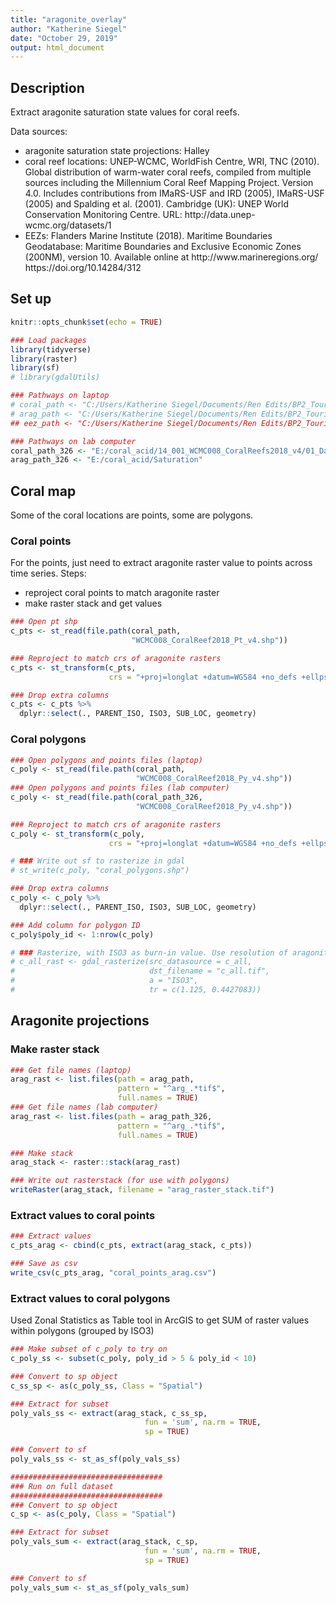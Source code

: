 ```yaml
---
title: "aragonite_overlay"
author: "Katherine Siegel"
date: "October 29, 2019"
output: html_document
---
```


## Description
Extract aragonite saturation state values for coral reefs. 

Data sources:  

* aragonite saturation state projections: Halley  
* coral reef locations: UNEP-WCMC, WorldFish Centre, WRI, TNC (2010). Global distribution of warm-water coral reefs, compiled from multiple sources including the Millennium Coral Reef Mapping Project. Version 4.0. Includes contributions from IMaRS-USF and IRD (2005), IMaRS-USF (2005) and Spalding et al. (2001). Cambridge (UK): UNEP World Conservation Monitoring Centre. URL: http://data.unep-wcmc.org/datasets/1  
* EEZs: Flanders Marine Institute (2018). Maritime Boundaries Geodatabase: Maritime Boundaries and Exclusive Economic Zones (200NM), version 10. Available online at http://www.marineregions.org/ https://doi.org/10.14284/312

## Set up
```r
knitr::opts_chunk$set(echo = TRUE)

### Load packages
library(tidyverse)
library(raster)
library(sf)
# library(gdalUtils)

### Pathways on laptop
# coral_path <- "C:/Users/Katherine Siegel/Documents/Ren Edits/BP2_Tourism/14_001_WCMC008_CoralReefs2018_v4/01_Data"
# arag_path <- "C:/Users/Katherine Siegel/Documents/Ren Edits/BP2_Tourism/Saturation"
## eez_path <- "C:/Users/Katherine Siegel/Documents/Ren Edits/BP2_Tourism/eez"

### Pathways on lab computer
coral_path_326 <- "E:/coral_acid/14_001_WCMC008_CoralReefs2018_v4/01_Data"
arag_path_326 <- "E:/coral_acid/Saturation"
```

## Coral map
Some of the coral locations are points, some are polygons. 

### Coral points
For the points, just need to extract aragonite raster value to points across time series. Steps:  

* reproject coral points to match aragonite raster  
* make raster stack and get values  
```r
### Open pt shp
c_pts <- st_read(file.path(coral_path, 
                           "WCMC008_CoralReef2018_Pt_v4.shp"))

### Reproject to match crs of aragonite rasters
c_pts <- st_transform(c_pts, 
                      crs = "+proj=longlat +datum=WGS84 +no_defs +ellps=WGS84 +towgs84=0,0,0")

### Drop extra columns
c_pts <- c_pts %>%
  dplyr::select(., PARENT_ISO, ISO3, SUB_LOC, geometry)
```

### Coral polygons
```r
### Open polygons and points files (laptop)
c_poly <- st_read(file.path(coral_path,
                            "WCMC008_CoralReef2018_Py_v4.shp"))
### Open polygons and points files (lab computer)
c_poly <- st_read(file.path(coral_path_326,
                            "WCMC008_CoralReef2018_Py_v4.shp"))

### Reproject to match crs of aragonite rasters
c_poly <- st_transform(c_poly, 
                      crs = "+proj=longlat +datum=WGS84 +no_defs +ellps=WGS84 +towgs84=0,0,0")

# ### Write out sf to rasterize in gdal
# st_write(c_poly, "coral_polygons.shp")

### Drop extra columns
c_poly <- c_poly %>%
  dplyr::select(., PARENT_ISO, ISO3, SUB_LOC, geometry)

### Add column for polygon ID
c_poly$poly_id <- 1:nrow(c_poly)

# ### Rasterize, with ISO3 as burn-in value. Use resolution of aragonite saturation layers (1.125, 0.4427083  (x, y))
# c_all_rast <- gdal_rasterize(src_datasource = c_all, 
#                              dst_filename = "c_all.tif",
#                              a = "ISO3",
#                              tr = c(1.125, 0.4427083))

```

## Aragonite projections
### Make raster stack
```r
### Get file names (laptop)
arag_rast <- list.files(path = arag_path,
                        pattern = "^arg_.*tif$",
                        full.names = TRUE)
### Get file names (lab computer)
arag_rast <- list.files(path = arag_path_326,
                        pattern = "^arg_.*tif$",
                        full.names = TRUE)

### Make stack
arag_stack <- raster::stack(arag_rast)

### Write out rasterstack (for use with polygons)
writeRaster(arag_stack, filename = "arag_raster_stack.tif")
```

### Extract values to coral points
```r
### Extract values
c_pts_arag <- cbind(c_pts, extract(arag_stack, c_pts))

### Save as csv
write_csv(c_pts_arag, "coral_points_arag.csv")
```

### Extract values to coral polygons
Used Zonal Statistics as Table tool in ArcGIS to get SUM of raster values within polygons (grouped by ISO3)
```r
### Make subset of c_poly to try on
c_poly_ss <- subset(c_poly, poly_id > 5 & poly_id < 10)

### Convert to sp object
c_ss_sp <- as(c_poly_ss, Class = "Spatial")

### Extract for subset
poly_vals_ss <- extract(arag_stack, c_ss_sp,
                              fun = 'sum', na.rm = TRUE,
                              sp = TRUE)

### Convert to sf 
poly_vals_ss <- st_as_sf(poly_vals_ss)

##################################
### Run on full dataset
##################################
### Convert to sp object
c_sp <- as(c_poly, Class = "Spatial")

### Extract for subset
poly_vals_sum <- extract(arag_stack, c_sp,
                              fun = 'sum', na.rm = TRUE,
                              sp = TRUE)

### Convert to sf 
poly_vals_sum <- st_as_sf(poly_vals_sum)
```


